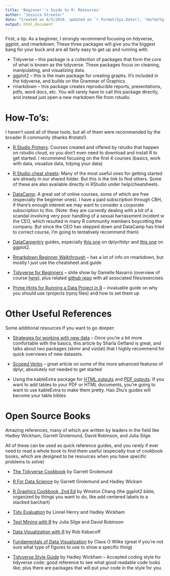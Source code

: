 ```yaml
---
title: 'Beginner''s Guide to R: Resources'
author: "Jessica Streeter"
date: "Created on 6/5/2019, updated on `r format(Sys.Date(), '%m/%d/%y')`"
output: html_document
---
```

First, a tip: As a beginner, I strongly recommend focusing on tidyverse, ggplot, and rmarkdown.  These three packages will give you the biggest bang for your buck and are all fairly easy to get up and running with. 

* Tidyverse – this package is a collection of packages that form the core of what is known as the tidyverse. These packages focus on cleaning, manipulating, and visualizing data.
* ggplot2 – this is the main package for creating graphs. It’s included in the tidyverse, and builds on the Grammar of Graphics
* rmarkdown – this package creates reproducible reports, presentations, pdfs, word docs, etc. You will rarely have to call this package directly, and instead just open a new markdown file from rstudio.

# How-To’s:
I haven't used all of these tools, but all of them were recommended by the broader R community (thanks #rstats!).

* [R Studio Primers](https://rstudio.cloud/learn/primers): Courses created and offered by rstudio that happen on rstudio cloud, so you don’t even need to download and install R to get started. I recommend focusing on the first 4 courses (basics, work with data, visualize data, tidying your data)

* [R Studio cheat sheets](https://www.rstudio.com/resources/cheatsheets/): Many of the most useful ones for getting started are already in our shared folder.  But this is the link to find others.  Some of these are also available directly in RStudio under help/cheatsheets.

* [DataCamp](https://www.datacamp.com/): A great set of online courses, some of which are free (especially the beginner ones). I have a paid subscription through CBH, if there’s enough interest we may want to consider a corporate subscription to this. (Note: they are currently dealing with a bit of a scandal involving very poor handling of a sexual harrassment incident w the CEO, which resulted in many R community members boycotting the company. But since the CEO has stepped down and DataCamp has tried to correct course, I'm going to tentatively recommend them)

* [DataCarpentry](https://datacarpentry.org/R-ecology-lesson/index.html) guides, especially [this one](https://datacarpentry.org/R-ecology-lesson/03-dplyr.html) on dplyr/tidyr and [this one](https://datacarpentry.org/R-ecology-lesson/04-visualization-ggplot2.html) on ggplot2.

* [Rmarkdown Beginner Walkthrough](https://rmarkdown.rstudio.com/articles_intro.html) – has a lot of info on rmarkdown, but mostly I just use the cheatsheet and guide

* [Tidyverse for Beginners](https://slides.com/djnavarro/tidyverse-for-beginners#/) – slide show by Danielle Navarro (overview of course [here](http://rladiessydney.org/littlemisstidyverse)), plus related [github repo](https://github.com/rladiessydney/littlemisstidyverse) with all associated files/exercises

* [Prime Hints for Running a Data Project in R](https://kkulma.github.io/2018-03-18-Prime-Hints-for-Running-a-data-project-in-R/) – invaluable guide on why you should use rprojects (rproj files) and how to set them up

 

# Other Useful References 
Some additional resources if you want to go deeper:

* [Strategies for working with new data](https://sharla.party/posts/new-data-strategies/) – Once you’re a bit more comfortable with the basics, this article by Sharla Gefland is great, and talks about two packages (skimr and vizdat) that I highly recommend for quick overviews of new datasets.

* [Scoped Verbs](http://www.rebeccabarter.com/blog/2019-01-23_scoped-verbs/) – great article on some of the more advanced features of dplyr, absolutely not needed to get started

* Using the kableExtra package for [HTML outputs](https://haozhu233.github.io/kableExtra/awesome_table_in_html.html) and [PDF outputs](https://haozhu233.github.io/kableExtra/awesome_table_in_pdf.pdf): If you want to add tables to your PDF or HTML documents, you’re going to want to use kableExtra to make them pretty. Hao Zhu’s guides will become your table bibles

 

# Open Source Books
Amazing references, many of which are written by leaders in the field like Hadley Wickham, Garrett Grolemund, David Robinson, and Julia Silge.

All of these can be used as quick reference guides, and you rarely if ever need to read a whole book to find them useful (especially true of cookbook books, which are designed to be resources when you have specific problems to solve)

* [The Tidyverse Cookbook](https://rstudio-education.github.io/tidyverse-cookbook/) by Garrett Grolemund 

* [R For Data Science](https://r4ds.had.co.nz/) by Garrett Grolemund and Hadley Wickam 

* [R Graphics Cookbook, 2nd Ed](https://r-graphics.org/preface.html) by Winston Chang (the ggplot2 bible, organized by things you want to do, like add centered labels to a stacked barchart)

* [Tidy Evaluation](https://tidyeval.tidyverse.org/index.html) by Lionel Henry and Hadley Wickham

* [Text Mining with R](https://www.tidytextmining.com/) by Julia Silge and David Robinson 

* [Data Visualization with R](https://rkabacoff.github.io/datavis/) by Rob Kabacoff

* [Fundamentals of Data Visualization](https://serialmentor.com/dataviz/) by Claus O Wilke (great if you’re not sure what type of figures to use to show a specific thing)

* [Tidyverse Style Guide](https://style.tidyverse.org/) by Hadley Wickham – Accepted coding style for tidyverse code; good reference to see what good readable code looks like; plus there are packages that will put your code in the style for you.
